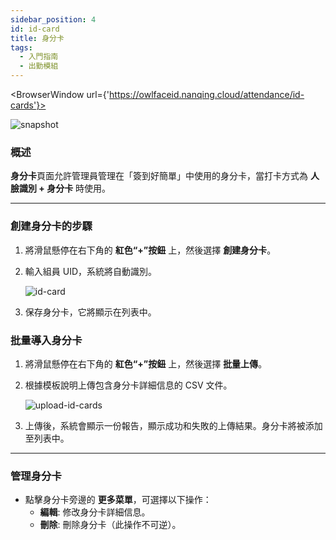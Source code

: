 ```yaml
---
sidebar_position: 4
id: id-card
title: 身分卡
tags:
  - 入門指南
  - 出勤模組
---
```



<BrowserWindow url={'https://owlfaceid.nanqing.cloud/attendance/id-cards'}>

![snapshot](/assets/attendance/id-cards.png)

</BrowserWindow>

### 概述

**身分卡**頁面允許管理員管理在「簽到好簡單」中使用的身分卡，當打卡方式為 **人臉識別 + 身分卡** 時使用。

---

### 創建身分卡的步驟

1. 將滑鼠懸停在右下角的 **紅色“+”按鈕** 上，然後選擇 **創建身分卡**。
2. 輸入組員 UID，系統將自動識別。

   ![id-card](/assets/attendance/id-card.png)

3. 保存身分卡，它將顯示在列表中。

### 批量導入身分卡

1. 將滑鼠懸停在右下角的 **紅色“+”按鈕** 上，然後選擇 **批量上傳**。
2. 根據模板說明上傳包含身分卡詳細信息的 CSV 文件。

   ![upload-id-cards](/assets/attendance/upload-id-cards.png)

3. 上傳後，系統會顯示一份報告，顯示成功和失敗的上傳結果。身分卡將被添加至列表中。

---

### 管理身分卡

- 點擊身分卡旁邊的 **更多菜單**，可選擇以下操作：
  - **編輯**: 修改身分卡詳細信息。
  - **刪除**: 刪除身分卡（此操作不可逆）。
